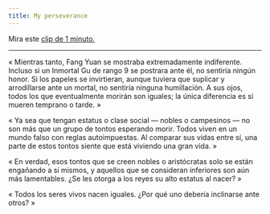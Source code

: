 ```yaml
---
title: My perseverance
---
```


Mira este [clip de 1 minuto.](https://www.youtube.com/watch?v=dsGgt6mDmUg&list=PLTKbnePaeauV0FDvmvYakqI04goE0_3qz&index=40)

---

« Mientras tanto, Fang Yuan se mostraba extremadamente indiferente. Incluso si un Inmortal Gu de rango 9 se postrara ante él, no sentiría ningún honor. Si los papeles se invirtieran, aunque tuviera que suplicar y arrodillarse ante un mortal, no sentiría ninguna humillación. A sus ojos, todos los que eventualmente morirán son iguales; la única diferencia es si mueren temprano o tarde. »

« Ya sea que tengan estatus o clase social — nobles o campesinos — no son más que un grupo de tontos esperando morir. Todos viven en un mundo falso con reglas autoimpuestas. Al comparar sus vidas entre sí, una parte de estos tontos siente que está viviendo una gran vida. »

« En verdad, esos tontos que se creen nobles o aristócratas solo se están engañando a sí mismos, y aquellos que se consideran inferiores son aún más lamentables. ¿Se les otorga a los reyes su alto estatus al nacer? »

« Todos los seres vivos nacen iguales. ¿Por qué uno debería inclinarse ante otros? »